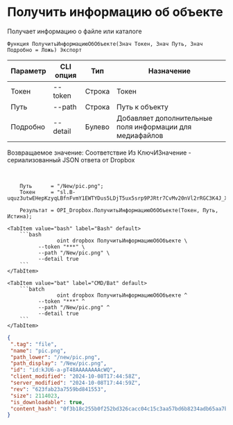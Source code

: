 ﻿---
sidebar_position: 1
---


# Получить информацию об объекте
 Получает информацию о файле или каталоге



`Функция ПолучитьИнформациюОбОбъекте(Знач Токен, Знач Путь, Знач Подробно = Ложь) Экспорт`

  | Параметр | CLI опция | Тип | Назначение |
  |-|-|-|-|
  | Токен | --token | Строка | Токен |
  | Путь | --path | Строка | Путь к объекту |
  | Подробно | --detail | Булево | Добавляет дополнительные поля информации для медиафайлов |

  
  Возвращаемое значение:   Соответствие Из КлючИЗначение - сериализованный JSON ответа от Dropbox

<br/>




```bsl title="Пример кода"
    Путь      = "/New/pic.png";
    Токен     = "sl.B-uquz3utwEHepKzyqLBfnFvmY1EWTYDus5LDjT5ux5srp9PJRtr7CvMv20nVl2rRGC3K4J_X5...";

    Результат = OPI_Dropbox.ПолучитьИнформациюОбОбъекте(Токен, Путь, Истина);
```
    

 <Tabs>
  
    <TabItem value="bash" label="Bash" default>
        ```bash
                    oint dropbox ПолучитьИнформациюОбОбъекте \
              --token "***" \
              --path "/New/pic.png" \
              --detail true
        ```
    </TabItem>
  
    <TabItem value="bat" label="CMD/Bat" default>
        ```batch
                    oint dropbox ПолучитьИнформациюОбОбъекте ^
              --token "***" ^
              --path "/New/pic.png" ^
              --detail true
        ```
    </TabItem>
</Tabs>


```json title="Результат"
{
 ".tag": "file",
 "name": "pic.png",
 "path_lower": "/new/pic.png",
 "path_display": "/New/pic.png",
 "id": "id:kJU6-a-pT48AAAAAAAAcWQ",
 "client_modified": "2024-10-08T17:44:58Z",
 "server_modified": "2024-10-08T17:44:59Z",
 "rev": "623fab23a7559bd841553",
 "size": 2114023,
 "is_downloadable": true,
 "content_hash": "0f3b18c255b0f252bd326cacc04c15c3aa57bd6b8234adb65aa7bb2987a65492"
}
```
